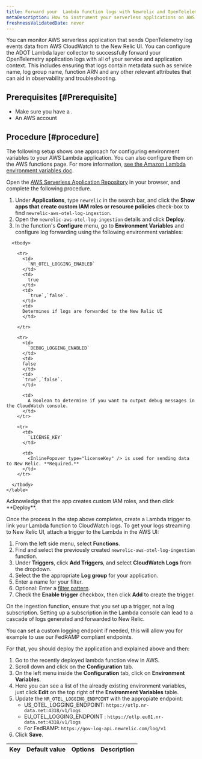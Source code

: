 ```yaml
---
title: Forward your  Lambda function logs with Newrelic and OpenTelelemtry 
metaDescription: How to instrument your serverless applications on AWS Lambda with ADOT solution in New Relic.
freshnessValidatedDate: never
---
```

You can monitor AWS serverless application that sends OpenTelemetry log events data from AWS CloudWatch to the New Relic UI.
You can configure the ADOT Lambda layer collector to successfully forward your OpenTelemetry application logs with all of your service and application context.
This includes ensuring that logs contain metadata such as service name, log group name, function ARN and any other relevant attributes that can aid in observability and troubleshooting.


## Prerequisites [#Prerequisite]

* Make sure you have a <InlinePopover type="licenseKey" />.
* An AWS account



## Procedure [#procedure]

The following setup shows one approach for configuring environment variables to your AWS Lambda application. You can also configure them on the AWS functions page. For more information, [see the Amazon Lambda environment variables doc](https://docs.aws.amazon.com/lambda/latest/dg/configuration-envvars.html).

<Steps>

<Step>

Open the [AWS Serverless Application Repository](https://serverlessrepo.aws.amazon.com/applications) in your browser, and complete the following procedure.



1. Under <DNT>**Applications**</DNT>, type `newrelic` in the search bar, and click the <DNT>**Show apps that create custom IAM roles or resource policies**</DNT> check-box to find `newrelic-aws-otel-log-ingestion`. 
2. Open the `newrelic-aws-otel-log-ingestion` details and click <DNT>**Deploy**</DNT>.
3. In the function's <DNT>**Configure**</DNT> menu, go to <DNT>**Environment Variables**</DNT> and configure log forwarding using the following environment variables: 


<table>
      <thead>
        <tr>
          <th style={{ width: "200px" }}>
            Key
          </th>
          <th>
          Default value          
          </th>
          <th>
          Options
          </th>
          <th>
            Description
          </th>
        </tr>
      </thead>
    
      <tbody>

        <tr>
          <td>
            `NR_OTEL_LOGGING_ENABLED`
          </td>
          <td>
            true
          </td>   
          <td>   
            `true`,`false`.
          </td>
          <td>
          Determines if logs are forwarded to the New Relic UI
          </td>

        </tr>

        <tr>
          <td>
            `DEBUG_LOGGING_ENABLED`
          </td>
          <td>
          false
          </td>
          <td>
          `true`,`false`.
          </td>

          <td>
            A Boolean to determine if you want to output debug messages in the CloudWatch console.
          </td>
        </tr>
    
        <tr>
          <td>
            `LICENSE_KEY`
          </td>
    
          <td>
            <InlinePopover type="licenseKey" /> is used for sending data to New Relic. **Required.**
          </td>
        </tr>
    
      </tbody>
    </table>

</Step>


<Step> 
Acknowledge that the app creates custom IAM roles, and then click <DNT>**Deploy**</DNT>.

 </Step>

 <Step>
 
Once the process in the step above completes, create a Lambda trigger to link your Lambda function to CloudWatch logs. 
To get your logs streaming to New Relic UI, attach a trigger to the Lambda in the AWS UI:

1. From the left side menu, select <DNT>**Functions**</DNT>.
2. Find and select the previously created `newrelic-aws-otel-log-ingestion` function.
3. Under <DNT>**Triggers**</DNT>, click <DNT>**Add Triggers**</DNT>, and select <DNT>**CloudWatch Logs**</DNT> from the dropdown.
4. Select the the appropriate <DNT>**Log group**</DNT> for your application.
5. Enter a name for your filter.
6. Optional: Enter a [filter pattern](https://docs.aws.amazon.com/AmazonCloudWatch/latest/logs/FilterAndPatternSyntax.html).
7. Check the <DNT>**Enable trigger**</DNT> checkbox, then click <DNT>**Add**</DNT> to create the trigger.

<Callout variant="caution">
On the ingestion function, ensure that you set up a trigger, not a log subscription. Setting up a subscription in the Lambda console can lead to a cascade of logs generated and forwarded to New Relic.

</Callout>

 <CollapserGroup>
    <Collapser
        id="config-endpoints"
        title="Optional: Configure different logging endpoints"
    >

You can set a custom logging endpoint if needed, this will allow you for example to use our FedRAMP compliant endpoints.

For that, you should deploy the application and explained above and then:


1. Go to the recently deployed lambda function view in AWS.
2. Scroll down and click on the <DNT>**Configuration**</DNT> tab.
3. On the left menu inside the <DNT>**Configuration**</DNT> tab, click on <DNT>**Environment Variables**</DNT>.
4. Here you can see a list of the already existing environment variables, just click <DNT>**Edit**</DNT> on the top right of the <DNT>**Environment Variables**</DNT> table.
5. Update the `NR_OTEL_LOGGING_ENDPOINT` with the appropiate endpoint:
    - US_OTEL_LOGGING_ENDPOINT: `https://otlp.nr-data.net:4318/v1/logs`
    - EU_OTEL_LOGGING_ENDPOINT : `https://otlp.eu01.nr-data.net:4318/v1/logs`
    - For FedRAMP: `https://gov-log-api.newrelic.com/log/v1`
6. Click <DNT>**Save**</DNT>.

</Collapser>
</CollapserGroup> 

 
 </Step>

</Steps>




